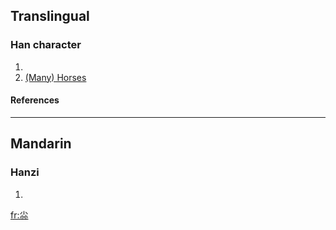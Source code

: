 ==Translingual==
===Han character===
{{Han char|rn=42|rad=小|as=06|sn=9|four=|canj=火火火 (FFF), X火火火 (XFFF)}}
# {{defn|Han|sort=小06}}
# [[(Many) Horses]]
====References====
{{Han ref|kx=0297.140|dkj=07498|dj=0592.050|hdz=10564.080|uh=5C1B|ud=23579}}
----

==Mandarin==
===Hanzi===
{{cmn-hanzi|pin=[[liáo]] (liao2), [[m]] (mo)|wg=liao<sup>2</sup>, <sup>o</sup>}}
# {{defn|Mandarin}}

[[fr:尛]]